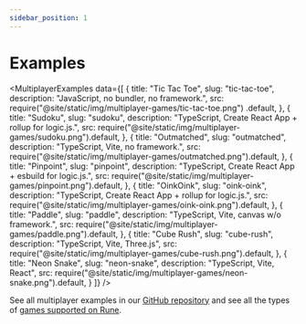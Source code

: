 ```yaml
---
sidebar_position: 1
---
```


# Examples


<MultiplayerExamples
  data={[
    {
      title: "Tic Tac Toe",
      slug: "tic-tac-toe",
      description: "JavaScript, no bundler, no framework.",
      src: require("@site/static/img/multiplayer-games/tic-tac-toe.png")
        .default,
    },
    {
      title: "Sudoku",
      slug: "sudoku",
      description: "TypeScript, Create React App + rollup for logic.js.",
      src: require("@site/static/img/multiplayer-games/sudoku.png").default,
    },
    {
      title: "Outmatched",
      slug: "outmatched",
      description: "TypeScript, Vite, no framework.",
      src: require("@site/static/img/multiplayer-games/outmatched.png").default,
    },
    {
      title: "Pinpoint",
      slug: "pinpoint",
      description: "TypeScript, Create React App + esbuild for logic.js.",
      src: require("@site/static/img/multiplayer-games/pinpoint.png").default,
    },
    {
      title: "OinkOink",
      slug: "oink-oink",
      description: "TypeScript, Create React App + rollup for logic.js.",
      src: require("@site/static/img/multiplayer-games/oink-oink.png").default,
    },
    {
      title: "Paddle",
      slug: "paddle",
      description: "TypeScript, Vite, canvas w/o framework.",
      src: require("@site/static/img/multiplayer-games/paddle.png").default,
    },
    {
      title: "Cube Rush",
      slug: "cube-rush",
      description: "TypeScript, Vite, Three.js",
      src: require("@site/static/img/multiplayer-games/cube-rush.png").default,
    },
    {
      title: "Neon Snake",
      slug: "neon-snake",
      description: "TypeScript, Vite, React",
      src: require("@site/static/img/multiplayer-games/neon-snake.png").default,
    }
  ]}
/>

See all multiplayer examples in our [GitHub repository](https://github.com/rune/rune-games-sdk/tree/staging/examples/) and see all the types of [games supported on Rune](publishing/supported-games.md).
